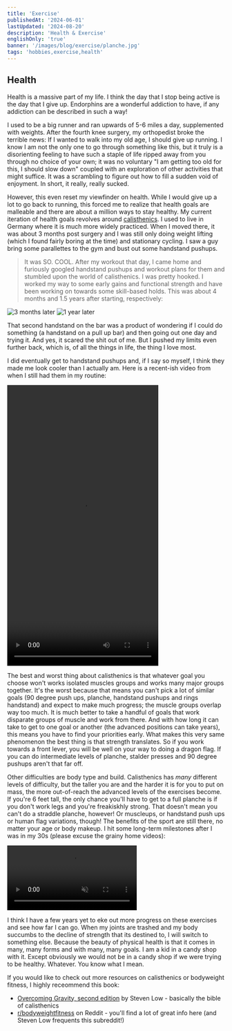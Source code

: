 ```yaml
---
title: 'Exercise'
publishedAt: '2024-06-01'
lastUpdated: '2024-08-20'
description: 'Health & Exercise'
englishOnly: 'true'
banner: '/images/blog/exercise/planche.jpg'
tags: 'hobbies,exercise,health'
---
```


## Health

Health is a massive part of my life. I think the day that I stop being active is the day that I give up. Endorphins are a wonderful
addiction to have, if any addiction can be described in such a way!

I used to be a big runner and ran upwards of 5-6 miles a day, supplemented with weights. After the fourth knee surgery, my orthopedist broke the terrible news:
If I wanted to walk into my old age, I should give up running. I know I am not the only one to go through something like this, but it truly is a disorienting
feeling to have such a staple of life ripped away from you through no choice of your own; it was no voluntary "I am getting too old for this, I should slow down"
coupled with an exploration of other activities that might suffice. It was a scrambling to figure out how to fill a sudden void of enjoyment. In short, it really,
really sucked.

However, this even reset my viewfinder on health. While I would give up a lot to go back to running, this forced me to realize that health goals are malleable and
there are about a million ways to stay healthy. My current iteration of health goals revolves around [calisthenics](https://www.redbull.com/gb-en/complete-guide-to-calisthenics).
I used to live in Germany where it is much more widely practiced. When I moved there, it was about 3 months post surgery and I was still only doing weight
lifting (which I found fairly boring at the time) and stationary cycling. I saw a guy bring some parallettes to the gym and bust out some handstand pushups.

> It was SO. COOL.
> After my workout that day, I came home and furiously googled handstand pushups and workout plans for them and stumbled upon the world of calisthenics. I was pretty hooked.
> I worked my way to some early gains and functional strength and have been working on towards some skill-based holds. This was about 4 months and 1.5 years after starting, respectively:

<div className='flex items-center'>
  <Img
    mdx
    publicId='/images/blog/exercise/v-sit-handstand.gif'
    alt='3 months later'
    width={350}
    height={650}
  />
  <Img
    mdx
    publicId='/images/blog/exercise/bar-handstand.gif'
    alt='1 year later'
    width={350}
    height={650}
  />
</div>

That second handstand on the bar was a product of wondering if I could do something (a handstand on a pull up bar) and then going out one day and trying it. And yes,
it scared the shit out of me. But I pushed my limits even further back, which is, of all the things in life, the thing I love most.

I did eventually get to handstand pushups and, if I say so myself, I think they made me look cooler than I actually am. Here is a recent-ish
video from when I still had them in my routine:

<video
  width='350'
  height='650'
  src='https://folio-v2-images.s3.us-west-2.amazonaws.com/images/blog/exercise/handstand-pushups.mp4'
/>

The best and worst thing about calisthenics is that whatever goal you choose won't works isolated muscles groups and works many major groups together. It's the
worst because that means you can't pick a lot of similar goals (90 degree push ups, planche, handstand pushups and rings handstand) and expect to make much progress;
the muscle groups overlap way too much. It is much better to take a handful of goals that work disparate groups of muscle and work from there. And with how long it
can take to get to one goal or another (the advanced positions can take years), this means you have to find your priorities early. What makes this very same phenomenon
the best thing is that strength translates. So if you work towards a front lever, you will be well on your way to doing a dragon flag. If you can do intermediate
levels of planche, stalder presses and 90 degree pushups aren't that far off.

Other difficulties are body type and build. Calisthenics has _many_ different levels of difficulty, but the taller you are and the harder it is for you to put on mass, the
more out-of-reach the advanced levels of the exercises become. If you're 6 feet tall, the only chance you'll have to get to a full planche is if you don't work legs and
you're freakiskhly strong. That doesn't mean you can't do a straddle planche, however! Or muscleups, or handstand push ups or human flag variations, though! The benefits
of the sport are still there, no matter your age or body makeup. I hit some long-term milestones after I was in my 30s (please excuse the grainy home videos):

<div className='flex items-center gap-2'>
  <video
    src='https://folio-v2-images.s3.us-west-2.amazonaws.com/images/blog/exercise/current-planche.mp4'
    muted
  />
  <video
    src='https://folio-v2-images.s3.us-west-2.amazonaws.com/images/blog/exercise/current-front-lever.mp4'
    muted
  />
</div>

I think I have a few years yet to eke out more progress on these exercises and see how far I can go. When my joints are trashed and my body succumbs to the decline of
strength that its destined to, I will switch to something else. Because the beauty of physical health is that it comes in many, many forms and with many, many goals.
I am a kid in a candy shop with it. Except obviously we would not be in a candy shop if we were trying to be healthy. Whatever. You know what I mean.

If you would like to check out more resources on calisthenics or bodyweight fitness, I highly receommend this book:

- [Overcoming Gravity, second edition](https://www.goodreads.com/book/show/62807799-overcoming-gravity) by Steven Low - basically the bible of calisthenics
- [r/bodyweightfitness](https://reddit.com/r/bodyweightfitness/) on Reddit - you'll find a lot of great info here (and Steven Low frequents this subreddit!)
